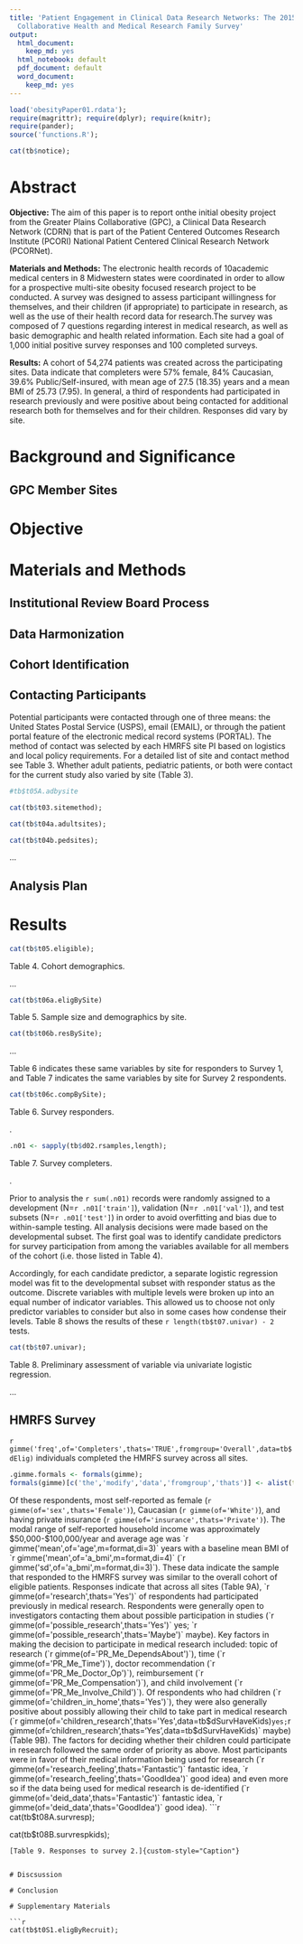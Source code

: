 ```yaml
---
title: 'Patient Engagement in Clinical Data Research Networks: The 2015 Greater Plains
  Collaborative Health and Medical Research Family Survey'
output:
  html_document:
    keep_md: yes
  html_notebook: default
  pdf_document: default
  word_document:
    keep_md: yes
---
```

```r
load('obesityPaper01.rdata');
require(magrittr); require(dplyr); require(knitr);
require(pander);
source('functions.R');
```

```r
cat(tb$notice);
```
# Abstract

**Objective:** The aim of this paper is to report onthe initial obesity project from the Greater Plains Collaborative (GPC), a Clinical Data Research Network (CDRN) that is part of the Patient Centered Outcomes Research Institute (PCORI) National Patient Centered Clinical Research Network (PCORNet). 

**Materials and Methods:** The electronic health records of 10academic medical centers in 8 Midwestern states were coordinated in order to allow for a prospective multi-site obesity focused research project to be conducted. A survey was designed to assess participant willingness for themselves, and their children (if appropriate) to participate in research, as well as the use of their health record data for research.The survey was composed of 7 questions regarding interest in medical research, as well as basic demographic and health related information. Each site had a goal of 1,000 initial positive survey responses and 100 completed surveys.

**Results:** A cohort of 54,274 patients was created across the participating sites.  Data indicate that completers were 57% female, 84% Caucasian, 39.6% Public/Self-insured, with mean age of 27.5 (18.35) years and a mean BMI of 25.73 (7.95). In general, a third of respondents had participated in research previously and were positive about being contacted for additional research both for themselves and for their children. Responses did vary by site.  

# Background and Significance

## GPC Member Sites

# Objective

# Materials and Methods

## Institutional Review Board Process

## Data Harmonization

## Cohort Identification

## Contacting Participants

Potential participants were contacted through one of three means: the United States Postal Service (USPS), email (EMAIL), or through the patient portal feature of the electronic medical record systems (PORTAL). The method of contact was selected by each HMRFS site PI based on logistics and local policy requirements. For a detailed list of site and contact method see Table 3. Whether adult patients, pediatric patients, or both were contact for the current study also varied by site (Table 3).

```r
#tb$t05A.adbysite

cat(tb$t03.sitemethod);

```

```r
cat(tb$t04a.adultsites);
```

```r
cat(tb$t04b.pedsites);
```

...

## Analysis Plan

# Results

```r
cat(tb$t05.eligible);
```
[Table 4. Cohort demographics.]{custom-style="Caption"}

...

```r
cat(tb$t06a.eligBySite)
```
[Table 5. Sample size and demographics by site.]{custom-style="Caption"}


```r
cat(tb$t06b.resBySite);
```
...

Table 6 indicates these same variables by site for responders to Survey 1, and Table 7 indicates the same variables by site for Survey 2 respondents.
```r
cat(tb$t06c.compBySite);
```
[Table 6. Survey responders.]{custom-style="Caption"}

.

```r
.n01 <- sapply(tb$d02.rsamples,length);
```
[Table 7. Survey completers.]{custom-style="Caption"}

.

Prior to analysis the `r sum(.n01)` records were randomly assigned to a development (N=`r .n01['train']`), 
validation (N=`r .n01['val']`), and test subsets 
(N=`r .n01['test']`) in order to avoid overfitting and bias due to within-sample testing. All analysis
decisions were made based on the developmental subset. The first
goal was to identify candidate predictors for survey participation from among the variables available for all 
members of the cohort (i.e. those listed in Table 4). 

Accordingly, for each candidate predictor, a separate logistic regression model was fit to the developmental subset with responder
status as the outcome. Discrete variables with multiple levels were broken up into an equal number of indicator variables. This allowed us to
choose not only predictor variables to consider but also in some 
cases how condense their levels. Table 8 shows the results of these `r length(tb$t07.univar) - 2` tests.
```r
cat(tb$t07.univar);
```
[Table 8. Preliminary assessment of variable via univariate logistic regression.]{custom-style="Caption"}

...



## HMRFS Survey
`r gimme('freq',of='Completers',thats='TRUE',fromgroup='Overall',data=tb$dElig)` individuals completed the HMRFS survey across all sites.
```r
.gimme.formals <- formals(gimme);
formals(gimme)[c('the','modify','data','fromgroup','thats')] <- alist(the='percent',modify=pct,data=tb$dSurv,fromgroup='Overall',thats='TRUE');
```
Of these respondents, most self-reported as female (`r gimme(of='sex',thats='Female')`),  Caucasian  (`r gimme(of='White')`), and  having  private  insurance  (`r gimme(of='insurance',thats='Private')`). The modal range of self-reported household  income  was approximately $50,000-$100,000/year and average age was `r gimme('mean',of='age',m=format,di=3)` years with a baseline mean BMI of `r gimme('mean',of='a_bmi',m=format,di=4)` (`r gimme('sd',of='a_bmi',m=format,di=3)`). These data indicate the sample that responded to the HMRFS survey was similar to the overall cohort of eligible patients. Responses indicate that across all sites (Table 9A), `r gimme(of='research',thats='Yes')` of respondents had participated previously in medical research. Respondents were generally open to investigators contacting them about possible participation in studies (`r gimme(of='possible_research',thats='Yes')` yes; `r gimme(of='possible_research',thats='Maybe')` maybe). Key factors in making the decision to participate in medical research included: topic of research  (`r gimme(of='PR_Me_DependsAbout')`),  time  (`r gimme(of='PR_Me_Time')`),  doctor  recommendation  (`r gimme(of='PR_Me_Doctor_Op')`),  reimbursement  (`r gimme(of='PR_Me_Compensation')`), and child involvement (`r gimme(of='PR_Me_Involve_Child')`). Of respondents who  had  children  (`r gimme(of='children_in_home',thats='Yes')`), they  were  also  generally  positive  about possibly allowing their child to take part in medical research (`r gimme(of='children_research',thats='Yes',data=tb$dSurvHaveKids)` yes; `r gimme(of='children_research',thats='Yes',data=tb$dSurvHaveKids)` maybe) (Table 9B). The factors for deciding whether their children could participate in research followed the same order of priority as above. Most participants were in favor of their medical information being used for research (`r gimme(of='research_feeling',thats='Fantastic')` fantastic idea, `r gimme(of='research_feeling',thats='GoodIdea')` good idea) and even more so if the data being used for medical research is de-identified (`r gimme(of='deid_data',thats='Fantastic')` fantastic idea, `r gimme(of='deid_data',thats='GoodIdea')` good idea). 
```r
cat(tb$t08A.survresp);

cat(tb$t08B.survrespkids);
```
[Table 9. Responses to survey 2.]{custom-style="Caption"}


# Discsussion

# Conclusion

# Supplementary Materials

```r
cat(tb$t0S1.eligByRecruit);
```
